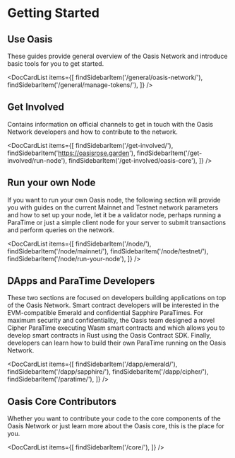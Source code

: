 
# Getting Started

## Use Oasis

These guides provide general overview of the Oasis Network and introduce basic
tools for you to get started.

<DocCardList items={[
    findSidebarItem('/general/oasis-network/'),
    findSidebarItem('/general/manage-tokens/'),
]} />

## Get Involved

Contains information on official channels to get in touch with the Oasis Network
developers and how to contribute to the network.

<DocCardList items={[
    findSidebarItem('/get-involved/'),
    findSidebarItem('https://oasisrose.garden'),
    findSidebarItem('/get-involved/run-node'),
    findSidebarItem('/get-involved/oasis-core'),
]} />

## Run your own Node

If you want to run your own Oasis node, the following section will provide you
with guides on the current Mainnet and Testnet network parameters and how to
set up your node, let it be a validator node, perhaps running a ParaTime or
just a simple client node for your server to submit transactions and perform
queries on the network.

<DocCardList items={[
    findSidebarItem('/node/'),
    findSidebarItem('/node/mainnet/'),
    findSidebarItem('/node/testnet/'),
    findSidebarItem('/node/run-your-node'),
]} />

## DApps and ParaTime Developers

These two sections are focused on developers building applications on top of
the Oasis Network. Smart contract developers will be interested in the
EVM-compatible Emerald and confidential Sapphire ParaTimes. For maximum
security and confidentiality, the Oasis team designed a novel Cipher ParaTime
executing Wasm smart contracts and which allows you to develop smart contracts
in Rust using the Oasis Contract SDK. Finally, developers can learn how to
build their own ParaTime running on the Oasis Network.

<DocCardList items={[
    findSidebarItem('/dapp/emerald/'),
    findSidebarItem('/dapp/sapphire/'),
    findSidebarItem('/dapp/cipher/'),
    findSidebarItem('/paratime/'),
]} />

## Oasis Core Contributors

Whether you want to contribute your code to the core components of the Oasis
Network or just learn more about the Oasis core, this is the place for you.

<DocCardList items={[
    findSidebarItem('/core/'),
]} />
